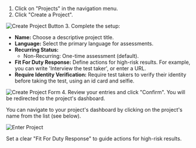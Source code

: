 1. Click on "Projects" in the navigation menu.
2. Click "Create a Project".

![Create Project Button](./images/create-project-button.png) 3. Complete the setup:

- **Name:** Choose a descriptive project title.
- **Language:** Select the primary language for assessments.
- **Recurring Status:**
  - Non-Recurring: One-time assessment (default).
- **Fit For Duty Response:** Define actions for high-risk results. For example, you can write 'Interview the test taker', or enter a URL.
- **Require Identity Verification:** Require test takers to verify their identity before taking the test, using an id card and selfie.

![Create Project Form](./images/fill-create-project-modal.png) 4. Review your entries and click "Confirm". You will be redirected to the project's dashboard.

<Note>
  You can navigate to your project's dashboard by clicking on the project's name
  from the list (see below).
</Note>

![Enter Project](./images/enter-project.png)

<Warning>
  Set a clear "Fit For Duty Response" to guide actions for high-risk results.
</Warning>
